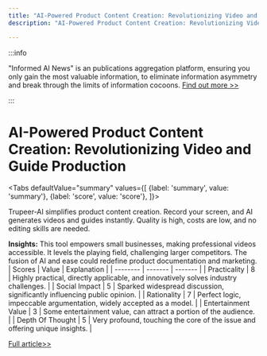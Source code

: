 ```yaml
---
title: "AI-Powered Product Content Creation: Revolutionizing Video and Guide Production"
description: "AI-Powered Product Content Creation: Revolutionizing Video and Guide Production"

---
```



:::info

"Informed AI News" is an publications aggregation platform, ensuring you only gain the most valuable information, to eliminate information asymmetry and break through the limits of information cocoons.  [Find out more >>](/)

:::

# AI-Powered Product Content Creation: Revolutionizing Video and Guide Production


<Tabs
	defaultValue="summary"
	values={[
	{label: 'summary', value: 'summary'},
	{label: 'score', value: 'score'},
]}>
<TabItem value="summary">


Trupeer-AI simplifies product content creation. Record your screen, and AI generates videos and guides instantly. Quality is high, costs are low, and no editing skills are needed.

**Insights:**
This tool empowers small businesses, making professional videos accessible. It levels the playing field, challenging larger competitors. The fusion of AI and ease could redefine product documentation and marketing.
</TabItem>
<TabItem value="score">
	| Scores     | Value   | Explanation |
	| -------- | ------- | ------- |
	| Practicality  | 8    | Highly practical, directly applicable, and innovatively solves industry challenges.    |
	| Social Impact | 5     | Sparked widespread discussion, significantly influencing public opinion.    |
	| Rationality    | 7    | Perfect logic, impeccable argumentation, widely accepted as a model.    |
	| Entertainment Value    | 3    | Some entertainment value, can attract a portion of the audience.    |
	| Depth Of Thought    | 5    | Very profound, touching the core of the issue and offering unique insights.    |
</TabItem>
</Tabs>

[Full article>>](https://www.producthunt.com/posts/trupeer-ai)
